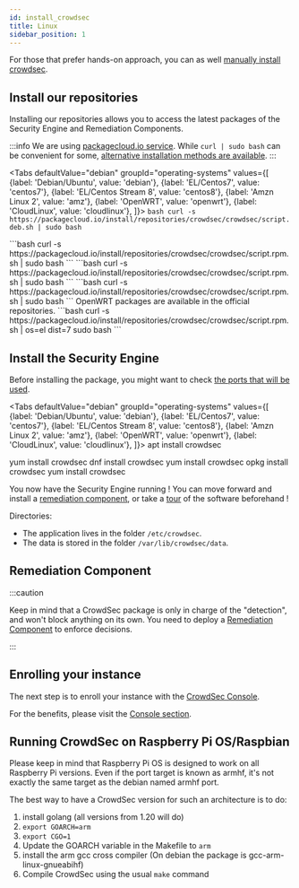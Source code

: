 ```yaml
---
id: install_crowdsec
title: Linux
sidebar_position: 1
---
```



For those that prefer hands-on approach, you can as well [manually install crowdsec](/user_guides/building.md).

## Install our repositories

Installing our repositories allows you to access the latest packages of the Security Engine and Remediation Components.

:::info
We are using [packagecloud.io service](https://packagecloud.io/crowdsec/crowdsec/).
While `curl | sudo bash` can be convenient for some, [alternative installation methods are available](https://packagecloud.io/crowdsec/crowdsec/install#manual).
:::

<Tabs
  defaultValue="debian"
  groupId="operating-systems"
  values={[
    {label: 'Debian/Ubuntu', value: 'debian'},
    {label: 'EL/Centos7', value: 'centos7'},
    {label: 'EL/Centos Stream 8', value: 'centos8'},
    {label: 'Amzn Linux 2', value: 'amz'},
    {label: 'OpenWRT', value: 'openwrt'},
    {label: 'CloudLinux', value: 'cloudlinux'},
  ]}>
  <TabItem value="debian">
    ```bash
    curl -s https://packagecloud.io/install/repositories/crowdsec/crowdsec/script.deb.sh | sudo bash
    ```
  </TabItem>
  
  <TabItem value="centos7">
    ```bash
    curl -s https://packagecloud.io/install/repositories/crowdsec/crowdsec/script.rpm.sh | sudo bash
    ```
  </TabItem>

  <TabItem value="centos8">
    ```bash
    curl -s https://packagecloud.io/install/repositories/crowdsec/crowdsec/script.rpm.sh | sudo bash
    ```
  </TabItem>

  <TabItem value="amz">
    ```bash
    curl -s https://packagecloud.io/install/repositories/crowdsec/crowdsec/script.rpm.sh | sudo bash
    ```
  </TabItem>

  <TabItem value="openwrt">
    OpenWRT packages are available in the official repositories.
  </TabItem>

  <TabItem value="cloudlinux">
    ```bash
    curl -s https://packagecloud.io/install/repositories/crowdsec/crowdsec/script.rpm.sh | os=el dist=7 sudo bash
    ```
  </TabItem>
</Tabs>


## Install the Security Engine

Before installing the package, you might want to check [the ports that will be used](/docs/next/configuration/network_management).

<Tabs
  defaultValue="debian"
  groupId="operating-systems"
  values={[
    {label: 'Debian/Ubuntu', value: 'debian'},
    {label: 'EL/Centos7', value: 'centos7'},
    {label: 'EL/Centos Stream 8', value: 'centos8'},
    {label: 'Amzn Linux 2', value: 'amz'},
    {label: 'OpenWRT', value: 'openwrt'},
    {label: 'CloudLinux', value: 'cloudlinux'},
  ]}>
  <TabItem value="debian">
    <CodeBlock className="language-bash">apt install crowdsec</CodeBlock>
  </TabItem>
  
  <TabItem value="centos7">
    <CodeBlock className="language-bash">yum install crowdsec</CodeBlock>
  </TabItem>

  <TabItem value="centos8">
    <CodeBlock className="language-bash">dnf install crowdsec</CodeBlock>
  </TabItem>

  <TabItem value="amz">
    <CodeBlock className="language-bash">yum install crowdsec</CodeBlock>
  </TabItem>

  <TabItem value="openwrt">
    <CodeBlock className="language-bash">opkg install crowdsec</CodeBlock>
  </TabItem>

  <TabItem value="cloudlinux">
    <CodeBlock className="language-bash">yum install crowdsec</CodeBlock>
  </TabItem>
</Tabs>

You now have the Security Engine running ! You can move forward and install a [remediation component](/u/bouncers/intro), or take a [tour](/getting_started/crowdsec_tour.mdx) of the software beforehand !

Directories:

* The application lives in the folder `/etc/crowdsec`.
* The data is stored in the folder `/var/lib/crowdsec/data`.


## Remediation Component

:::caution

Keep in mind that a CrowdSec package is only in charge of the "detection", and won't block anything on its own.
You need to deploy a [Remediation Component](/u/bouncers/intro) to enforce decisions.

:::

## Enrolling your instance

The next step is to enroll your instance with the [CrowdSec Console](https://app.crowdsec.net/security-engines?enroll-engine=true).

For the benefits, please visit the [Console section](/console/intro.md).

## Running CrowdSec on Raspberry Pi OS/Raspbian 

Please keep in mind that Raspberry Pi OS is designed to work on all
Raspberry Pi versions. Even if the port target is known as armhf, it's
not exactly the same target as the debian named armhf port.

The best way to have a CrowdSec version for such an architecture is to
do:

1. install golang (all versions from 1.20 will do)
2. `export GOARCH=arm`
3. `export CGO=1`
4. Update the GOARCH variable in the Makefile to `arm`
5. install the arm gcc cross compiler (On debian the package is gcc-arm-linux-gnueabihf)
6. Compile CrowdSec using the usual `make` command
